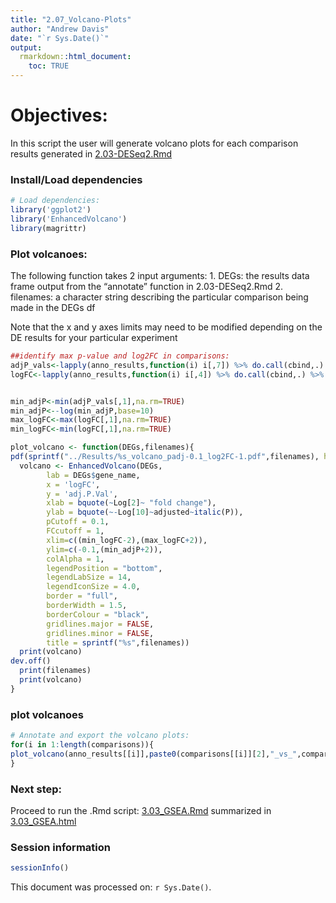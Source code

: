 ```yaml
---
title: "2.07_Volcano-Plots"
author: "Andrew Davis"
date: "`r Sys.Date()`"
output:
  rmarkdown::html_document:
    toc: TRUE
---
```

# Objectives:
In this script the user will generate volcano plots for each comparison results generated in [2.03-DESeq2.Rmd](../R_scripts/2.03-DESeq2.Rmd)

### Install/Load dependencies
```r
# Load dependencies:
library('ggplot2')
library('EnhancedVolcano')
library(magrittr)
```

### Plot volcanoes:
The following function takes 2 input arguments:
  1. DEGs: the results data frame output from the "annotate" function in 2.03-DESeq2.Rmd
  2. filenames: a character string describing the particular comparison being made in the DEGs df
  
Note that the x and y axes limits may need to be modified depending on the DE results for your particular experiment
```r
##identify max p-value and log2FC in comparisons:
adjP_vals<-lapply(anno_results,function(i) i[,7]) %>% do.call(cbind,.) %>% data.frame
logFC<-lapply(anno_results,function(i) i[,4]) %>% do.call(cbind,.) %>% data.frame


min_adjP<-min(adjP_vals[,1],na.rm=TRUE)
min_adjP<--log(min_adjP,base=10)
max_logFC<-max(logFC[,1],na.rm=TRUE)
min_logFC<-min(logFC[,1],na.rm=TRUE)

plot_volcano <- function(DEGs,filenames){
pdf(sprintf("../Results/%s_volcano_padj-0.1_log2FC-1.pdf",filenames), height=8, width=8)
  volcano <- EnhancedVolcano(DEGs,
        lab = DEGs$gene_name,
        x = 'logFC',
        y = 'adj.P.Val',
        xlab = bquote(~Log[2]~ "fold change"),
        ylab = bquote(~-Log[10]~adjusted~italic(P)),
        pCutoff = 0.1,
        FCcutoff = 1,
        xlim=c((min_logFC-2),(max_logFC+2)),
        ylim=c(-0.1,(min_adjP+2)),
        colAlpha = 1,
        legendPosition = "bottom",
        legendLabSize = 14,
        legendIconSize = 4.0,
        border = "full",
        borderWidth = 1.5,
        borderColour = "black",
        gridlines.major = FALSE,
        gridlines.minor = FALSE,
        title = sprintf("%s",filenames))
  print(volcano)
dev.off()
  print(filenames)
  print(volcano)
}
```

### plot volcanoes
```r
# Annotate and export the volcano plots:
for(i in 1:length(comparisons)){
plot_volcano(anno_results[[i]],paste0(comparisons[[i]][2],"_vs_",comparisons[[i]][3]))
}
```

### Next step: 
Proceed to run the .Rmd script: [3.03_GSEA.Rmd](3.03_GSEA.Rmd) summarized in [3.03_GSEA.html](../Results/3.03_GSEA.html)

### Session information
```r
sessionInfo()
```

This document was processed on: `r Sys.Date()`.